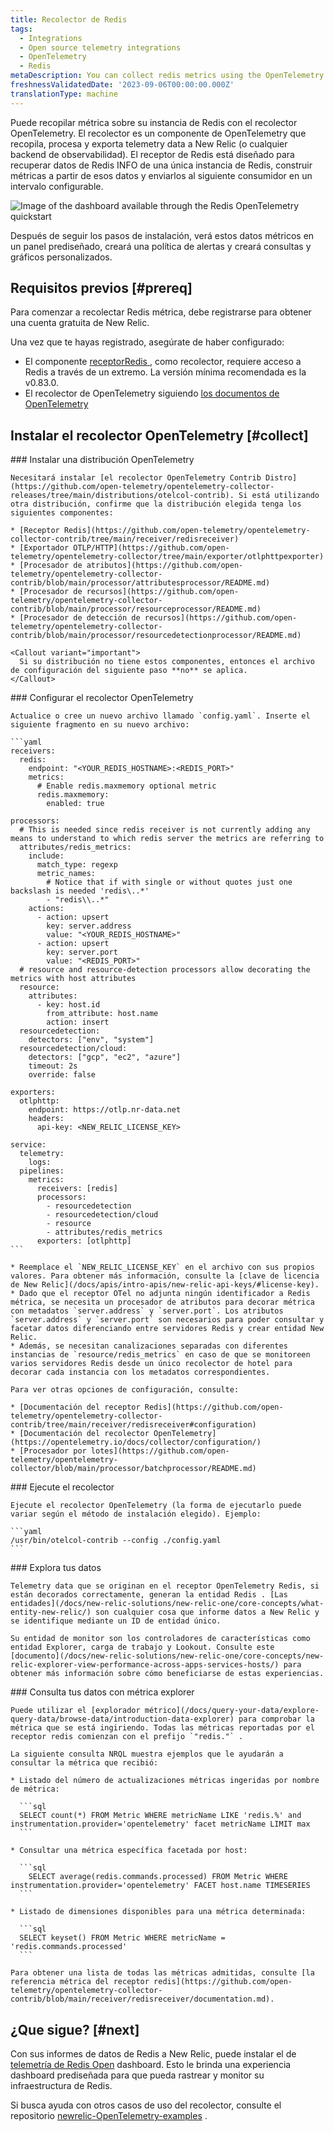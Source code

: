 ```yaml
---
title: Recolector de Redis
tags:
  - Integrations
  - Open source telemetry integrations
  - OpenTelemetry
  - Redis
metaDescription: You can collect redis metrics using the OpenTelemetry collector.
freshnessValidatedDate: '2023-09-06T00:00:00.000Z'
translationType: machine
---
```



Puede recopilar métrica sobre su instancia de Redis con el recolector OpenTelemetry. El recolector es un componente de OpenTelemetry que recopila, procesa y exporta telemetry data a New Relic (o cualquier backend de observabilidad). El receptor de Redis está diseñado para recuperar datos de Redis INFO de una única instancia de Redis, construir métricas a partir de esos datos y enviarlos al siguiente consumidor en un intervalo configurable.

<img
  title="Redis OpenTelemetry quickstart dashboard"
  alt="Image of the dashboard available through the Redis OpenTelemetry quickstart"
  src={infrastructureRedisOTELDashboard}
/>

Después de seguir los pasos de instalación, verá estos datos métricos en un panel prediseñado, creará una política de alertas y creará consultas y gráficos personalizados.

## Requisitos previos [#prereq]

Para comenzar a recolectar Redis métrica, debe registrarse para obtener una cuenta gratuita de New Relic.

<InlineSignup/>

Una vez que te hayas registrado, asegúrate de haber configurado:

* El componente [receptorRedis ](https://github.com/open-telemetry/opentelemetry-collector-contrib/tree/main/receiver/redisreceiver), como recolector, requiere acceso a Redis a través de un extremo. La versión mínima recomendada es la v0.83.0.
* El recolector de OpenTelemetry siguiendo [los documentos de OpenTelemetry](https://opentelemetry.io/docs/collector/getting-started/)

## Instalar el recolector OpenTelemetry [#collect]

<Steps>
  <Step>
    ### Instalar una distribución OpenTelemetry

    Necesitará instalar [el recolector OpenTelemetry Contrib Distro](https://github.com/open-telemetry/opentelemetry-collector-releases/tree/main/distributions/otelcol-contrib). Si está utilizando otra distribución, confirme que la distribución elegida tenga los siguientes componentes:

    * [Receptor Redis](https://github.com/open-telemetry/opentelemetry-collector-contrib/tree/main/receiver/redisreceiver)
    * [Exportador OTLP/HTTP](https://github.com/open-telemetry/opentelemetry-collector/tree/main/exporter/otlphttpexporter)
    * [Procesador de atributos](https://github.com/open-telemetry/opentelemetry-collector-contrib/blob/main/processor/attributesprocessor/README.md)
    * [Procesador de recursos](https://github.com/open-telemetry/opentelemetry-collector-contrib/blob/main/processor/resourceprocessor/README.md)
    * [Procesador de detección de recursos](https://github.com/open-telemetry/opentelemetry-collector-contrib/blob/main/processor/resourcedetectionprocessor/README.md)

    <Callout variant="important">
      Si su distribución no tiene estos componentes, entonces el archivo de configuración del siguiente paso **no** se aplica.
    </Callout>
  </Step>

  <Step>
    ### Configurar el recolector OpenTelemetry

    Actualice o cree un nuevo archivo llamado `config.yaml`. Inserte el siguiente fragmento en su nuevo archivo:

    ```yaml
    receivers:
      redis:
        endpoint: "<YOUR_REDIS_HOSTNAME>:<REDIS_PORT>"
        metrics:
          # Enable redis.maxmemory optional metric
          redis.maxmemory:
            enabled: true

    processors:
      # This is needed since redis receiver is not currently adding any means to understand to which redis server the metrics are referring to
      attributes/redis_metrics:
        include:
          match_type: regexp
          metric_names:
            # Notice that if with single or without quotes just one backslash is needed 'redis\..*'
            - "redis\\..*"
        actions:
          - action: upsert
            key: server.address
            value: "<YOUR_REDIS_HOSTNAME>"
          - action: upsert
            key: server.port
            value: "<REDIS_PORT>"
      # resource and resource-detection processors allow decorating the metrics with host attributes
      resource:
        attributes:
          - key: host.id
            from_attribute: host.name
            action: insert
      resourcedetection:
        detectors: ["env", "system"]
      resourcedetection/cloud:
        detectors: ["gcp", "ec2", "azure"]
        timeout: 2s
        override: false

    exporters:
      otlphttp:
        endpoint: https://otlp.nr-data.net
        headers:
          api-key: <NEW_RELIC_LICENSE_KEY>

    service:
      telemetry:
        logs:
      pipelines:
        metrics:
          receivers: [redis]
          processors:
            - resourcedetection
            - resourcedetection/cloud
            - resource
            - attributes/redis_metrics
          exporters: [otlphttp]
    ```

    * Reemplace el `NEW_RELIC_LICENSE_KEY` en el archivo con sus propios valores. Para obtener más información, consulte la [clave de licencia de New Relic](/docs/apis/intro-apis/new-relic-api-keys/#license-key).
    * Dado que el receptor OTel no adjunta ningún identificador a Redis métrica, se necesita un procesador de atributos para decorar métrica con metadatos `server.address` y `server.port`. Los atributos `server.address` y `server.port` son necesarios para poder consultar y facetar datos diferenciando entre servidores Redis y crear entidad New Relic.
    * Además, se necesitan canalizaciones separadas con diferentes instancias de `resource/redis_metrics` en caso de que se monitoreen varios servidores Redis desde un único recolector de hotel para decorar cada instancia con los metadatos correspondientes.

    Para ver otras opciones de configuración, consulte:

    * [Documentación del receptor Redis](https://github.com/open-telemetry/opentelemetry-collector-contrib/tree/main/receiver/redisreceiver#configuration)
    * [Documentación del recolector OpenTelemetry](https://opentelemetry.io/docs/collector/configuration/)
    * [Procesador por lotes](https://github.com/open-telemetry/opentelemetry-collector/blob/main/processor/batchprocessor/README.md)
  </Step>

  <Step>
    ### Ejecute el recolector

    Ejecute el recolector OpenTelemetry (la forma de ejecutarlo puede variar según el método de instalación elegido). Ejemplo:

    ```yaml
    /usr/bin/otelcol-contrib --config ./config.yaml
    ```
  </Step>

  <Step>
    ### Explora tus datos

    Telemetry data que se originan en el receptor OpenTelemetry Redis, si están decorados correctamente, generan la entidad Redis . [Las entidades](/docs/new-relic-solutions/new-relic-one/core-concepts/what-entity-new-relic/) son cualquier cosa que informe datos a New Relic y se identifique mediante un ID de entidad único.

    Su entidad de monitor son los controladores de características como entidad Explorer, carga de trabajo y Lookout. Consulte este [documento](/docs/new-relic-solutions/new-relic-one/core-concepts/new-relic-explorer-view-performance-across-apps-services-hosts/) para obtener más información sobre cómo beneficiarse de estas experiencias.
  </Step>

  <Step>
    ### Consulta tus datos con métrica explorer

    Puede utilizar el [explorador métrico](/docs/query-your-data/explore-query-data/browse-data/introduction-data-explorer) para comprobar la métrica que se está ingiriendo. Todas las métricas reportadas por el receptor redis comienzan con el prefijo `"redis."` .

    La siguiente consulta NRQL muestra ejemplos que le ayudarán a consultar la métrica que recibió:

    * Listado del número de actualizaciones métricas ingeridas por nombre de métrica:

      ```sql
      SELECT count(*) FROM Metric WHERE metricName LIKE 'redis.%' and instrumentation.provider='opentelemetry' facet metricName LIMIT max
      ```

    * Consultar una métrica específica facetada por host:

      ```sql
        SELECT average(redis.commands.processed) FROM Metric WHERE instrumentation.provider='opentelemetry' FACET host.name TIMESERIES
      ```

    * Listado de dimensiones disponibles para una métrica determinada:

      ```sql
      SELECT keyset() FROM Metric WHERE metricName = 'redis.commands.processed'
      ```

    Para obtener una lista de todas las métricas admitidas, consulte [la referencia métrica del receptor redis](https://github.com/open-telemetry/opentelemetry-collector-contrib/blob/main/receiver/redisreceiver/documentation.md).
  </Step>
</Steps>

## ¿Que sigue? [#next]

Con sus informes de datos de Redis a New Relic, puede instalar el de [telemetría de Redis Open](https://newrelic.com/instant-observability/redis-otel) dashboard. Esto le brinda una experiencia dashboard prediseñada para que pueda rastrear y monitor su infraestructura de Redis.

Si busca ayuda con otros casos de uso del recolector, consulte el repositorio [newrelic-OpenTelemetry-examples](https://github.com/newrelic/newrelic-opentelemetry-examples) .